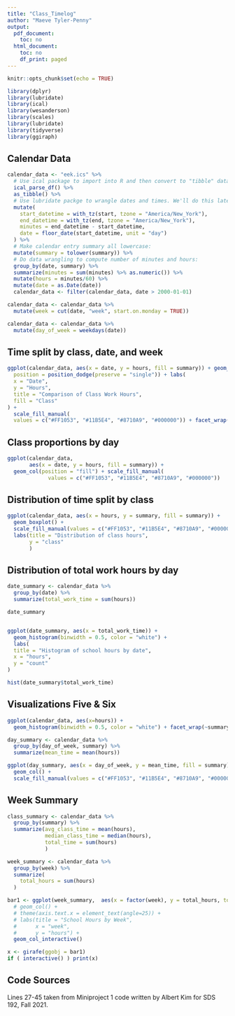 ```yaml
---
title: "Class_Timelog"
author: "Maeve Tyler-Penny"
output:
  pdf_document:
    toc: no
  html_document:
    toc: no
    df_print: paged
---
```


```r
knitr::opts_chunk$set(echo = TRUE)
```


```r
library(dplyr)
library(lubridate)
library(ical)
library(wesanderson)
library(scales)
library(lubridate)
library(tidyverse)
library(ggiraph)
```
## Calendar Data
```r
calendar_data <- "eek.ics" %>% 
  # Use ical package to import into R and then convert to "tibble" data frame format:
  ical_parse_df() %>% 
  as_tibble() %>% 
  # Use lubridate packge to wrangle dates and times. We'll do this later this semester:
  mutate(
    start_datetime = with_tz(start, tzone = "America/New_York"),
    end_datetime = with_tz(end, tzone = "America/New_York"),
    minutes = end_datetime - start_datetime,
    date = floor_date(start_datetime, unit = "day")
  ) %>%
  # Make calendar entry summary all lowercase:
  mutate(summary = tolower(summary)) %>% 
  # Do data wrangling to compute number of minutes and hours:
  group_by(date, summary) %>%
  summarize(minutes = sum(minutes) %>% as.numeric()) %>%
  mutate(hours = minutes/60) %>% 
  mutate(date = as.Date(date))
  calendar_data <- filter(calendar_data, date > 2000-01-01)
```

```r
calendar_data <- calendar_data %>% 
  mutate(week = cut(date, "week", start.on.monday = TRUE))

calendar_data <- calendar_data %>% 
  mutate(day_of_week = weekdays(date))

```

## Time split by class, date, and week
```r
ggplot(calendar_data, aes(x = date, y = hours, fill = summary)) + geom_col(
  position = position_dodge(preserve = "single")) + labs(
  x = "Date",
  y = "Hours",
  title = "Comparison of Class Work Hours",
  fill = "Class"
) +
  scale_fill_manual(
  values = c("#FF1053", "#11B5E4", "#8710A9", "#000000")) + facet_wrap(~week, ncol = 3, scales = "free_x")
```

## Class proportions by day
```r
ggplot(calendar_data, 
       aes(x = date, y = hours, fill = summary)) + 
  geom_col(position = "fill") + scale_fill_manual(
             values = c("#FF1053", "#11B5E4", "#8710A9", "#000000"))
```

## Distribution of time split by class
```r
ggplot(calendar_data, aes(x = hours, y = summary, fill = summary)) + 
  geom_boxplot() + 
  scale_fill_manual(values = c("#FF1053", "#11B5E4", "#8710A9", "#000000")) +
  labs(title = "Distribution of class hours",
       y = "class"
       )
```

## Distribution of total work hours by day
```r
date_summary <- calendar_data %>% 
  group_by(date) %>% 
  summarize(total_work_time = sum(hours))

date_summary


ggplot(date_summary, aes(x = total_work_time)) +
  geom_histogram(binwidth = 0.5, color = "white") +
  labs(
  title = "Histogram of school hours by date",
  x = "hours",
  y = "count"
)

hist(date_summary$total_work_time)

```

## Visualizations Five & Six
```r
ggplot(calendar_data, aes(x=hours)) + 
  geom_histogram(binwidth = 0.5, color = "white") + facet_wrap(~summary)

day_summary <- calendar_data %>% 
  group_by(day_of_week, summary) %>% 
  summarize(mean_time = mean(hours))

ggplot(day_summary, aes(x = day_of_week, y = mean_time, fill = summary)) + 
  geom_col() + 
  scale_fill_manual(values = c("#FF1053", "#11B5E4", "#8710A9", "#000000"))
```
 
## Week Summary
```r
class_summary <- calendar_data %>%
  group_by(summary) %>%
  summarize(avg_class_time = mean(hours),
            median_class_time = median(hours),
            total_time = sum(hours)
            )
```


```r
week_summary <- calendar_data %>% 
  group_by(week) %>% 
  summarize(
    total_hours = sum(hours)
  )

bar1 <- ggplot(week_summary,  aes(x = factor(week), y = total_hours, tooltip = total_hours, data_id = week)) + 
  # geom_col() +
  # theme(axis.text.x = element_text(angle=25)) +
  # labs(title = "School Hours by Week",
  #      x = "week",
  #      y = "hours") + 
  geom_col_interactive()

x <- girafe(ggobj = bar1)
if ( interactive() ) print(x)
```


## Code Sources
Lines 27-45 taken from Miniproject 1 code written by Albert Kim for SDS 192, 
Fall 2021.

